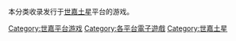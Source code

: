 本分类收录发行于[[世嘉土星|世嘉土星]]平台的游戏。

{{DEFAULTSORT:Sega Saturn}}
[[Category:世嘉平台游戏|Category:世嘉平台游戏]]
[[Category:各平台電子遊戲|Category:各平台電子遊戲]]
[[Category:世嘉土星|Category:世嘉土星]]
